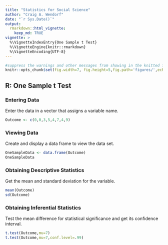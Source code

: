 ```yaml
---
title: "Statistics for Social Science"
author: "Craig A. Wendorf"
date: "`r Sys.Date()`"
output: 
  rmarkdown::html_vignette:
    keep_md: TRUE
vignette: >
  %\VignetteIndexEntry{One Sample t Test}
  %\VignetteEngine{knitr::rmarkdown}
  %\VignetteEncoding{UTF-8}
---
```


```r
#suppress the warnings and other messages from showing in the knitted file.
knitr::opts_chunk$set(fig.width=7, fig.height=5,fig.path='figures/',echo=TRUE,warning=FALSE,message=FALSE)
```

## R: One Sample t Test

### Entering Data

Enter the data in a vector that assigns a variable name.

```r
Outcome <- c(0,0,3,5,4,7,4,9)
```

### Viewing Data

Create and display a data frame to view the data set.

```r
OneSampleData <- data.frame(Outcome)
OneSampleData
```

### Obtaining Descriptive Statistics

Get the mean and standard deviation for the variable.

```r
mean(Outcome)
sd(Outcome)
```

### Obtaining Inferential Statistics

Test the mean difference for statistical significance and get its confidence interval.

```r
t.test(Outcome,mu=7)
t.test(Outcome,mu=7,conf.level=.99)
```
